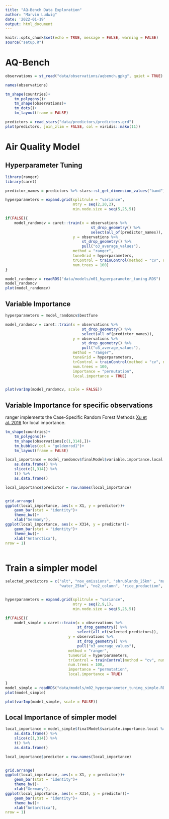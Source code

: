 ```yaml
---
title: "AQ-Bench Data Exploration"
author: "Marvin Ludwig"
date: '2022-01-19'
output: html_document
---
```


```r
knitr::opts_chunk$set(echo = TRUE, message = FALSE, warning = FALSE)
source("setup.R")
```

# AQ-Bench

```r
observations = st_read("data/observations/aqbench.gpkg", quiet = TRUE)

names(observations)

tm_shape(countries)+
    tm_polygons()+
    tm_shape(observations)+
    tm_dots()+
    tm_layout(frame = FALSE)
```



```r
predictors = read_stars("data/predictors/predictors.grd")
plot(predictors, join_zlim = FALSE, col = viridis::mako(11))
```




# Air Quality Model

## Hyperparameter Tuning


```r
library(ranger)
library(caret)

predictor_names = predictors %>% stars::st_get_dimension_values("band")

hyperparameters = expand.grid(splitrule = "variance",
                              mtry = seq(2,20,2),
                              min.node.size = seq(5,25,5))

if(FALSE){
    model_randomcv = caret::train(x = observations %>%
                                      st_drop_geometry() %>%
                                      select(all_of(predictor_names)),
                              y = observations %>%
                                  st_drop_geometry() %>%
                                  pull("o3_average_values"),
                              method = "ranger",
                              tuneGrid = hyperparameters,
                              trControl = trainControl(method = "cv", number = 10),
                              num.trees = 100)
}

model_randomcv = readRDS("data/models/m01_hyperparameter_tuning.RDS")
model_randomcv
plot(model_randomcv)
```


## Variable Importance

```r
hyperparameters = model_randomcv$bestTune

model_randomcv = caret::train(x = observations %>%
                                  st_drop_geometry() %>%
                                  select(all_of(predictor_names)),
                              y = observations %>%
                                  st_drop_geometry() %>%
                                  pull("o3_average_values"),
                              method = "ranger",
                              tuneGrid = hyperparameters,
                              trControl = trainControl(method = "cv", number = 10, savePredictions = "final"),
                              num.trees = 100,
                              importance = "permutation",
                              local.importance = TRUE)


plot(varImp(model_randomcv, scale = FALSE))
```


## Variable Importance for specific observations

ranger implements the Case-Specific Random Forest Methods [Xu et al. 2016](https://www.tandfonline.com/doi/abs/10.1080/10618600.2014.983641) for local importance.


```r
tm_shape(countries)+
    tm_polygons()+
    tm_shape(observations[c(1,314),])+
    tm_bubbles(col = "goldenrod1")+
    tm_layout(frame = FALSE)
```


```r
local_importance = model_randomcv$finalModel$variable.importance.local %>%
    as.data.frame() %>% 
    slice(c(1,314)) %>% 
    t() %>% 
    as.data.frame()

local_importance$predictor = row.names(local_importance)


grid.arrange(
ggplot(local_importance, aes(x = X1, y = predictor))+
    geom_bar(stat = "identity")+
    theme_bw()+
    xlab("Germany"),
ggplot(local_importance, aes(x = X314, y = predictor))+
    geom_bar(stat = "identity")+
    theme_bw()+
    xlab("Antarctica"),
nrow = 1)
    
```



# Train a simpler model

```r
selected_predictors = c("alt", "nox_emissions", "shrublands_25km" , "max_population_density_5km",
                        "water_25km", "no2_column", "rice_production", "forests_25km", "croplands_25km")


hyperparameters = expand.grid(splitrule = "variance",
                              mtry = seq(2,9,1),
                              min.node.size = seq(5,25,5))

if(FALSE){
    model_simple = caret::train(x = observations %>%
                                st_drop_geometry() %>%
                                select(all_of(selected_predictors)),
                            y = observations %>%
                                st_drop_geometry() %>%
                                pull("o3_average_values"),
                            method = "ranger",
                            tuneGrid = hyperparameters,
                            trControl = trainControl(method = "cv", number = 10, savePredictions = "final"),
                            num.trees = 100,
                            importance = "permutation",
                            local.importance = TRUE)

}
model_simple = readRDS("data/models/m02_hyperparameter_tuning_simple.RDS")
plot(model_simple)

plot(varImp(model_simple, scale = FALSE))
```


## Local Importance of simpler model

```r
local_importance = model_simple$finalModel$variable.importance.local %>%
    as.data.frame() %>% 
    slice(c(1,314)) %>% 
    t() %>% 
    as.data.frame()

local_importance$predictor = row.names(local_importance)


grid.arrange(
ggplot(local_importance, aes(x = X1, y = predictor))+
    geom_bar(stat = "identity")+
    theme_bw()+
    xlab("Germany"),
ggplot(local_importance, aes(x = X314, y = predictor))+
    geom_bar(stat = "identity")+
    theme_bw()+
    xlab("Antarctica"),
nrow = 1)
    
```


